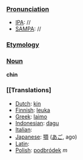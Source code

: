 ===[[Pronunciation]]===
*[[IPA]]: //
*[[SAMPA]]: //
===[[Etymology]]===
===[[Noun]] ===
'''chin'''

===[[Translations] ===

*[[Dutch]]: [[kin]]
*[[Finnish]]: [[leuka]]
*[[Greek]]: [[laimo]]
*[[Indonesian]]: [[dagu]]
*[[Italian]]: [[]]
*[[Japanese]]: [[顎]] ([[あご]], ago)
*[[Latin]]: [[]]
*[[Polish]]: [[podbródek]] ''m''